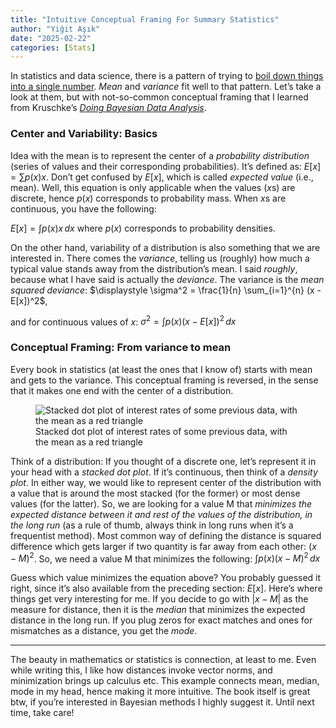 ```yaml
---
title: "Intuitive Conceptual Framing For Summary Statistics"
author: "Yiğit Aşık"
date: "2025-02-22"
categories: [Stats]
---
```


In statistics and data science, there is a pattern of trying to [boil down things into a single number](https://yigitasik.github.io/posts/Basketball%20Analytics%20and%20Daily%20Job/). *Mean* and *variance* fit well to that pattern. Let's take a look at them, but with not-so-common conceptual framing that I learned from Kruschke's [*Doing Bayesian Data Analysis*](https://nyu-cdsc.github.io/learningr/assets/kruschke_bayesian_in_R.pdf).

### Center and Variability: Basics

Idea with the mean is to represent the center of a *probability distribution* (series of values and their corresponding probabilities). It's defined as:
$\displaystyle E[x] = \sum{p(x)x}$. Don't get confused by $E[x]$, which is called *expected value* (i.e., mean). Well, this equation is only applicable when the values (*x*s) are discrete, hence $p(x)$ corresponds to probability mass. When *x*s are continuous, you have the following:

$\displaystyle E[x] = \int p(x)x \, dx$ where $p(x)$ corresponds to probability densities.

On the other hand, variability of a distribution is also something that we are interested in. There comes the *variance*, telling us (roughly) how much a typical value stands away from the distribution's mean. I said *roughly*, because what I have said is actually the *deviance*. The variance is the *mean squared deviance*:
$\displaystyle \sigma^2 = \frac{1}{n} \sum_{i=1}^{n} (x - E[x])^2$, 

and for continuous values of *x*: $\displaystyle \sigma^2 = \int p(x) (x - E[x])^2 \, dx$

### Conceptual Framing: From variance to mean

Every book in statistics (at least the ones that I know of) starts with mean and gets to the variance. This conceptual framing is reversed, in the sense that it makes one end with the center of a distribution.

![Stacked dot plot of interest rates of some previous data, with the mean as a red triangle](stacked_dot.png)

Think of a distribution: If you thought of a discrete one, let's represent it in your head with a *stacked dot plot*. If it's continuous, then think of a *density plot*. In either way, we would like to represent center of the distribution with a value that is around the most stacked (for the former) or most dense values (for the latter). So, we are looking for a value M that *minimizes the expected distance between it and rest of the values of the distribution, in the long run* (as a rule of thumb, always think in long runs when it's a frequentist method). Most common way of defining the distance is squared difference which gets larger if two quantity is far away from each other: $(x - M)^2$. So, we need a value M that minimizes the following:
$\displaystyle \int p(x)(x-M)^2 \, dx$

Guess which value minimizes the equation above? You probably guessed it right, since it's also available from the preceding section: $E[x]$.
Here's where things get very interesting for me. If you decide to go with $|x - M|$ as the measure for distance, then it is the *median* that minimizes the expected distance in the long run. If you plug zeros for exact matches and ones for mismatches as a distance, you get the *mode*.

---

The beauty in mathematics or statistics is connection, at least to me. Even while writing this, I like how distances invoke vector norms, and minimization brings up calculus etc. This example connects mean, median, mode in my head, hence making it more intuitive. The book itself is great btw, if you're interested in Bayesian methods I highly suggest it. Until next time, take care!